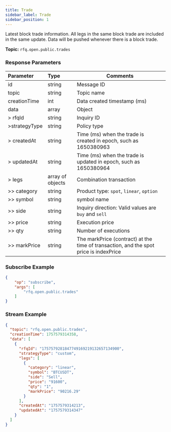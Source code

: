 ```yaml
---
title: Trade
sidebar_label: Trade
sidebar_position: 1
---
```


Latest block trade information. All legs in the same block trade are included in the same update. Data will be pushed whenever there is a block trade.

**Topic:** `rfq.open.public.trades`

### Response Parameters
| Parameter | Type | Comments|
|:----- |:-----|----- |
|id |string |Message ID|
|topic | string  | Topic name                                                                                                                              |
|creationTime | int   | Data created timestamp (ms)                                                                                                              |
|data |array |Object |
| > rfqId         | string           | Inquiry ID                                                                                                                             |
| >strategyType  | string           | Policy type                |
| > createdAt     | string           | Time (ms) when the trade is created in epoch, such as 1650380963                                                                         |
| > updatedAt     | string           | Time (ms) when the trade is updated in epoch, such as 1650380964                                                                         |
| > legs  | array of objects | Combination transaction                                                                                                               |
| >> category     | string           | Product type: `spot`, `linear`, `option`                                                                                                     |
| >> symbol       | string           | symbol name                                                                                                               |
| >> side | string           | Inquiry direction: Valid values are `buy` and `sell`    |
| >> price        | string           | Execution price                                                                                    |
| >> qty          | string           | Number of executions                                                                                                                               |
| >> markPrice   | string             | The markPrice (contract) at the time of transaction, and the spot price is indexPrice                                                                                                                |

### Subscribe Example
```json
{
    "op": "subscribe",
    "args": [
        "rfq.open.public.trades"
    ]
}
```

### Stream Example

```json
{
  "topic": "rfq.open.public.trades",
  "creationTime": 1757579314358,
  "data": [
    {
      "rfqId": "1757579281847749169219132657134900",
      "strategyType": "custom",
      "legs": [
        {
          "category": "linear",
          "symbol": "BTCUSDT",
          "side": "Sell",
          "price": "91600",
          "qty": "1",
          "markPrice": "90216.29"
        }
      ],
      "createdAt": "1757579314213",
      "updatedAt": "1757579314347"
    }
  ]
}

```
